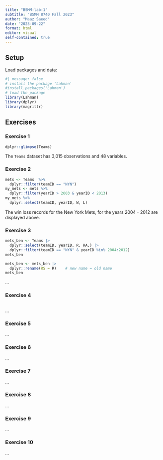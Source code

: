 ```yaml
---
title: "BSMM-lab-1"
subtitle: "BSMM 8740 Fall 2023"
author: "Maaz Saeed"
date: "2023-09-22"
format: html
editor: visual
self-contained: true
---
```


## Setup

Load packages and data:

```r
#| message: false
# install the package 'Lahman'
#install.packages('Lahman')
# load the package
library(Lahman)
library(dplyr)
library(magrittr)
```

## Exercises

### Exercise 1

```r
dplyr::glimpse(Teams)
```

The `Teams` dataset has 3,015 observations and 48 variables.

### Exercise 2
```r
mets <- Teams  %>% 
  dplyr::filter(teamID == "NYN")
my_mets <- mets %>% 
  dplyr::filter(yearID > 2003 & yearID < 2013)
my_mets %>% 
  dplyr::select(teamID, yearID, W, L)
```
The win loss records for the New York Mets, for the years 2004 - 2012 are displayed above.

### Exercise 3
```r
mets_ben <- Teams |>
  dplyr::select(teamID, yearID, R, RA,) |>
  dplyr::filter(teamID == "NYN" & yearID %in% 2004:2012)
mets_ben

mets_ben <- mets_ben |>
  dplyr::rename(RS = R)    # new name = old name
mets_ben
```


...

### Exercise 4
```r

```

...

### Exercise 5

...

### Exercise 6

...

### Exercise 7

...

### Exercise 8

...

### Exercise 9

...

### Exercise 10

...
